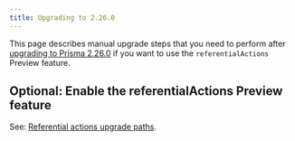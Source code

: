 ```yaml
---
title: Upgrading to 2.26.0 
---
```


<TopBlock>

This page describes manual upgrade steps that you need to perform after [upgrading to Prisma 2.26.0](.) if you want to use the `referentialActions` Preview feature.

</TopBlock>

## Optional: Enable the <inlinecode>referentialActions</inlinecode> Preview feature

See: [Referential actions upgrade paths](../../concepts/components/prisma-schema/relations/referential-actions#upgrade-paths).